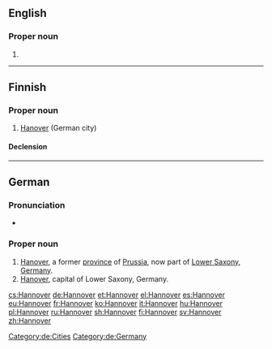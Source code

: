 ==English==

===Proper noun===
{{en-proper noun}}

# {{alternative spelling of|Hanover|lang=en}}

----

==Finnish==

===Proper noun===
{{fi-proper noun}}

# [[Hanover]] (German city)

====Declension====
{{fi-decl-risti|n=sg|Hannover|||a|i=0}}

----

==German==
{{wikipedia|lang=de}}

===Pronunciation===
* {{audio|De-Hannover.ogg|Audio|lang=de}}

===Proper noun===
{{de-proper noun|n}}

# [[Hanover]], a former [[province]] of [[Prussia]], now part of [[Lower Saxony]], [[Germany]].
# [[Hanover]], capital of Lower Saxony, Germany.

[[Category:de:Cities]]
[[Category:de:Germany]]

[[cs:Hannover]]
[[de:Hannover]]
[[et:Hannover]]
[[el:Hannover]]
[[es:Hannover]]
[[eu:Hannover]]
[[fr:Hannover]]
[[ko:Hannover]]
[[it:Hannover]]
[[hu:Hannover]]
[[pl:Hannover]]
[[ru:Hannover]]
[[sh:Hannover]]
[[fi:Hannover]]
[[sv:Hannover]]
[[zh:Hannover]]